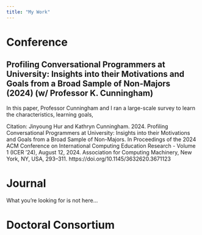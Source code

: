```yaml
---
title: "My Work"
---
```


# Conference

## Profiling Conversational Programmers at University: Insights into their Motivations and Goals from a Broad Sample of Non-Majors (2024) (w/ Professor K. Cunningham)

In this paper, Professor Cunningham and I ran a large-scale survey to learn the characteristics, learning goals,

Citation:
Jinyoung Hur and Kathryn Cunningham. 2024. Profiling Conversational Programmers at University: Insights into their Motivations and Goals from a Broad Sample of Non-Majors. In Proceedings of the 2024 ACM Conference on International Computing Education Research - Volume 1 (ICER ’24), August 12, 2024. Association for Computing Machinery, New York, NY, USA, 293–311. https://doi.org/10.1145/3632620.3671123


# Journal
What you're looking for is not here...


# Doctoral Consortium